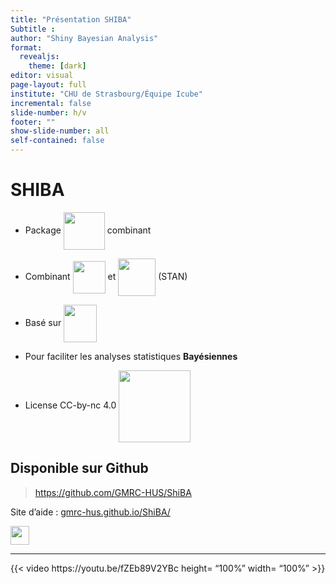 ```yaml
---
title: "Présentation SHIBA"
Subtitle : 
author: "Shiny Bayesian Analysis"
format: 
  revealjs:
    theme: [dark]
editor: visual
page-layout: full
institute: "CHU de Strasbourg/Équipe Icube"
incremental: false
slide-number: h/v
footer: ""
show-slide-number: all
self-contained: false
---
```


# SHIBA

-   Package ![](images/logo.jpg){style="vertical-align:middle" width="66" height="60"} combinant

-   Combinant ![](images/shiny.png){width="52" style="vertical-align:middle"} et ![](images/stan_logo.png){width="60" style="vertical-align:middle"} (STAN)

-   Basé sur ![](images/golem.png){width="53" height="60" style="vertical-align:middle"}

-   Pour faciliter les analyses statistiques **Bayésiennes**

-   License CC-by-nc 4.0 ![](images/by-nc.eu.png){width="115" style="vertical-align:middle"}

## Disponible sur Github

> <https://github.com/GMRC-HUS/ShiBA>

Site d'aide : [gmrc-hus.github.io/ShiBA/](gmrc-hus.github.io/ShiBA/)

![](images/25231.png){width="30"}

------------------------------------------------------------------------

{{< video https://youtu.be/fZEb89V2YBc  height= "100%"  width= "100%" >}}
